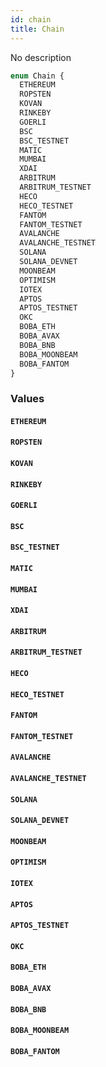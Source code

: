 ```yaml
---
id: chain
title: Chain
---
```



No description

```graphql
enum Chain {
  ETHEREUM
  ROPSTEN
  KOVAN
  RINKEBY
  GOERLI
  BSC
  BSC_TESTNET
  MATIC
  MUMBAI
  XDAI
  ARBITRUM
  ARBITRUM_TESTNET
  HECO
  HECO_TESTNET
  FANTOM
  FANTOM_TESTNET
  AVALANCHE
  AVALANCHE_TESTNET
  SOLANA
  SOLANA_DEVNET
  MOONBEAM
  OPTIMISM
  IOTEX
  APTOS
  APTOS_TESTNET
  OKC
  BOBA_ETH
  BOBA_AVAX
  BOBA_BNB
  BOBA_MOONBEAM
  BOBA_FANTOM
}
```


### Values

#### `ETHEREUM` 




#### `ROPSTEN` 




#### `KOVAN` 




#### `RINKEBY` 




#### `GOERLI` 




#### `BSC` 




#### `BSC_TESTNET` 




#### `MATIC` 




#### `MUMBAI` 




#### `XDAI` 




#### `ARBITRUM` 




#### `ARBITRUM_TESTNET` 




#### `HECO` 




#### `HECO_TESTNET` 




#### `FANTOM` 




#### `FANTOM_TESTNET` 




#### `AVALANCHE` 




#### `AVALANCHE_TESTNET` 




#### `SOLANA` 




#### `SOLANA_DEVNET` 




#### `MOONBEAM` 




#### `OPTIMISM` 




#### `IOTEX` 




#### `APTOS` 




#### `APTOS_TESTNET` 




#### `OKC` 




#### `BOBA_ETH` 




#### `BOBA_AVAX` 




#### `BOBA_BNB` 




#### `BOBA_MOONBEAM` 




#### `BOBA_FANTOM` 






